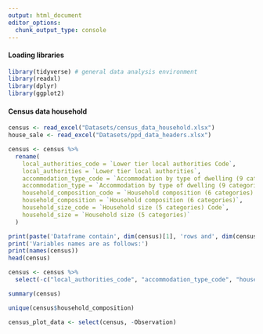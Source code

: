 ```yaml
---
output: html_document
editor_options: 
  chunk_output_type: console
---
```

#### Loading libraries

```r
library(tidyverse) # general data analysis environment
library(readxl)
library(dplyr)
library(ggplot2)
```


#### Census data household

```r
census <- read_excel("Datasets/census_data_household.xlsx")
house_sale <- read_excel("Datasets/ppd_data_headers.xlsx")
```

```r
census <- census %>%
  rename(
    local_authorities_code = `Lower tier local authorities Code`,
    local_authorities = `Lower tier local authorities`,
    accommodation_type_code = `Accommodation by type of dwelling (9 categories) Code`,
    accommodation_type = `Accommodation by type of dwelling (9 categories)`,
    household_composition_code = `Household composition (6 categories) Code`,
    household_composition = `Household composition (6 categories)`,
    household_size_code = `Household size (5 categories) Code`,
    household_size = `Household size (5 categories)`
  )
```

```r
print(paste('Dataframe contain', dim(census)[1], 'rows and', dim(census)[2], 'columns.'))
print('Variables names are as follows:')
print(names(census))
head(census)
```

```r
census <- census %>%
  select(-c("local_authorities_code", "accommodation_type_code", "household_composition_code", "household_size_code"))

summary(census)

unique(census$household_composition)
```

```r
census_plot_data <- select(census, -Observation)


```

